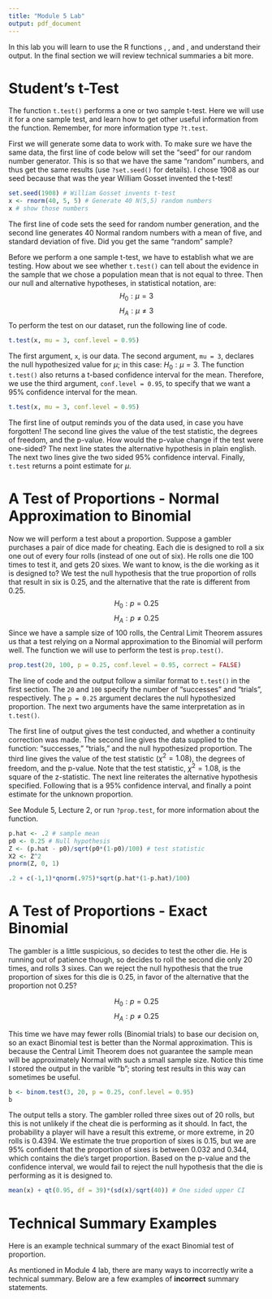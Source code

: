 ```yaml
---
title: "Module 5 Lab"
output: pdf_document
---
```


In this lab you will learn to use the R functions \verb|t.test()|, \verb|prop.test()|, and \verb|binom.test()|, and understand their output. In the final section we will review technical summaries a bit more.

# Student's t-Test

The function `t.test()` performs a one or two sample t-test. Here we will use it for a one sample test, and learn how to get other useful information from the function. Remember, for more information type `?t.test`.

First we will generate some data to work with. To make sure we have the same data, the first line of code below will set the "seed" for our random number generator. This is so that we have the same "random" numbers, and thus get the same results (use `?set.seed()` for details). I chose 1908 as our seed because that was the year William Gosset invented the t-test!

```r
set.seed(1908) # William Gosset invents t-test
x <- rnorm(40, 5, 5) # Generate 40 N(5,5) random numbers
x # show those numbers
```

The first line of code sets the seed for random number generation, and the second line generates 40 Normal random numbers with a mean of five, and standard deviation of five. Did you get the same "random" sample? 

Before we perform a one sample t-test, we have to establish what we are testing. How about we see whether `t.test()` can tell about the evidence in the sample that we chose a population mean that is not equal to three. Then our null and alternative hypotheses, in statistical notation, are: 
$$H_{0}: \mu = 3$$
$$H_{A}: \mu \neq 3 $$
To perform the test on our dataset, run the following line of code.
```r
t.test(x, mu = 3, conf.level = 0.95)
```
The first argument, `x`, is our data. The second argument, `mu = 3`, declares the null hypothesized value for $\mu$; in this case: $H_{0}: \mu = 3$. The function `t.test()` also returns a t-based confidence interval for the mean. Therefore, we use the third argument, `conf.level = 0.95`, to specify that we want a 95\% confidence interval for the mean. 

```r
t.test(x, mu = 3, conf.level = 0.95)
```

The first line of output reminds you of the data used, in case you have forgotten! The second line gives the value of the test statistic, the degrees of freedom, and the p-value. How would the p-value change if the test were one-sided? The next line states the alternative hypothesis in plain english. The next two lines give the two sided 95\% confidence interval. Finally, `t.test` returns a point estimate for $\mu$.

# A Test of Proportions - Normal Approximation to Binomial

Now we will perform a test about a proportion. Suppose a gambler purchases a pair of dice made for cheating. Each die is designed to roll a six one out of every four rolls (instead of one out of six). He rolls one die 100 times to test it, and gets 20 sixes.  We want to know, is the die working as it is designed to? We test the null hypothesis that the true proportion of rolls that result in six is 0.25, and the alternative that the rate is different from 0.25. 
$$H_{0}: p = 0.25$$
$$H_{A}: p \neq 0.25 $$
Since we have a sample size of 100 rolls, the Central Limit Theorem assures us that a test relying on a Normal approximation to the Binomial will perform well. The function we will use to perform the test is `prop.test()`. 
```r
prop.test(20, 100, p = 0.25, conf.level = 0.95, correct = FALSE)
```

The line of code and the output follow a similar format to `t.test()` in the first section. The `20` and `100` specify the number of "successes" and "trials", respectively. The `p = 0.25` argument declares the null hypothesized proportion. The next two arguments have the same interpretation as in `t.test()`.

The first line of output gives the test conducted, and whether a continuity correction was made. The second line gives the data supplied to the function: "successes," "trials," and the null hypothesized proportion. The third line gives the value of the test statistic ($\chi^{2} = 1.08$), the degrees of freedom, and the p-value. Note that the test statistic, $\chi^{2} = 1.08$, is the square of the z-statistic. The next line reiterates the alternative hypothesis specified. Following that is a 95\% confidence interval, and finally a point estimate for the unknown proportion. 

See Module 5, Lecture 2, or run `?prop.test`, for more information about the function.

```r
p.hat <- .2 # sample mean
p0 <- 0.25 # Null hypothesis
Z <- (p.hat - p0)/sqrt(p0*(1-p0)/100) # test statistic
X2 <- Z^2
pnorm(Z, 0, 1)

.2 + c(-1,1)*qnorm(.975)*sqrt(p.hat*(1-p.hat)/100)
```

# A Test of Proportions - Exact Binomial

The gambler is a little suspicious, so decides to test the other die. He is running out of patience though, so decides to roll the second die only 20 times, and rolls 3 sixes. Can we reject the null hypothesis that the true proportion of sixes for this die is 0.25, in favor of the alternative that the proportion not 0.25?

$$H_{0}: p = 0.25$$
$$H_{A}: p \neq 0.25 $$

This time we have may fewer rolls (Binomial trials) to base our decision on, so an exact Binomial test is better than the Normal approximation. This is because the Central Limit Theorem does not guarantee the sample mean will be approximately Normal with such a small sample size. Notice this time I stored the output in the varible "b"; storing test results in this way can sometimes be useful. 
```r
b <- binom.test(3, 20, p = 0.25, conf.level = 0.95)
b
```
The output tells a story. The gambler rolled three sixes out of 20 rolls, but this is not unlikely if the cheat die is performing as it should. In fact, the probability a player will have a result this extreme, or more extreme, in 20 rolls is 0.4394. We estimate the true proportion of sixes is 0.15, but we are 95\% confident that the proportion of sixes is between 0.032 and 0.344, which contains the die's target proportion. Based on the p-value and the confidence interval, we would fail to reject the null hypothesis that the die is performing as it is designed to.

```r
mean(x) + qt(0.95, df = 39)*(sd(x)/sqrt(40)) # One sided upper CI
```

# Technical Summary Examples

Here is an example technical summary of the exact Binomial test of proportion. 

\begin{itemize}
\item The die came up six 3 times in 20 games. We fail to reject the null hypothesis that the true proportion of sixes is 0.25, based on an exact Binomial test p-value of 0.4394. We estimate the true proportion of sixes is 0.15, with a 95\% confidence interval of (0.032, 0.379).
\end{itemize}

As mentioned in Module 4 lab, there are many ways to incorrectly write a technical summary. Below are a few examples of **incorrect** summary statements.
\begin{itemize}
\item We estimate the true roportion is 0.15, and thus reject the null hypothesis that the true proportion of sixes is 0.25.
\item Based on a p-value of 0.4394, we conclude the true proportion of rolls that is six is 0.25.
\item Based on the p-value, the probability is 0.4394 that the true proportion of rolls that result in six is 0.25.
\end{itemize}

